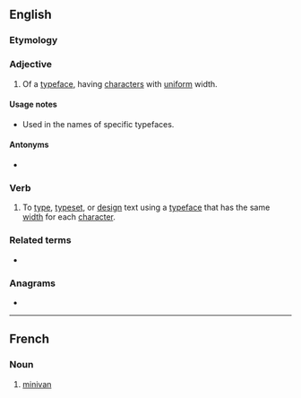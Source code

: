 ==English==
{{wikipedia|monospace font}}

===Etymology===
{{prefix|en|mono|space}}

===Adjective===
{{en-adj|-}}

# Of a [[typeface]], having [[character]]s with [[uniform]] width.

====Usage notes====
* Used in the names of specific typefaces.

====Antonyms====
* {{l|en|proportional}}

===Verb===
{{en-verb|monospac}}

# To [[type]], [[typeset]], or [[design]] text using a [[typeface]] that has the same [[width]] for each [[character]].

===Related terms===
* {{l|en|duospace}}

===Anagrams===
* {{anagrams|en|a=acemnoops|manoscope|moonscape}}

----

==French==

===Noun===
{{fr-noun|m}}

# [[minivan]]